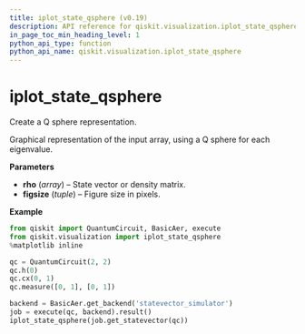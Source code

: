 ```yaml
---
title: iplot_state_qsphere (v0.19)
description: API reference for qiskit.visualization.iplot_state_qsphere in qiskit v0.19
in_page_toc_min_heading_level: 1
python_api_type: function
python_api_name: qiskit.visualization.iplot_state_qsphere
---
```


<span id="iplot-state-qsphere" />

# iplot\_state\_qsphere

<Function id="qiskit.visualization.iplot_state_qsphere" isDedicatedPage={true} github="https://github.com/qiskit/qiskit/tree/stable/0.14/qiskit/visualization/interactive/iplot_qsphere.py" signature="iplot_state_qsphere(rho, figsize=None)">
  Create a Q sphere representation.

  Graphical representation of the input array, using a Q sphere for each eigenvalue.

  **Parameters**

  *   **rho** (*array*) – State vector or density matrix.
  *   **figsize** (*tuple*) – Figure size in pixels.

  **Example**

  ```python
  from qiskit import QuantumCircuit, BasicAer, execute
  from qiskit.visualization import iplot_state_qsphere
  %matplotlib inline

  qc = QuantumCircuit(2, 2)
  qc.h(0)
  qc.cx(0, 1)
  qc.measure([0, 1], [0, 1])

  backend = BasicAer.get_backend('statevector_simulator')
  job = execute(qc, backend).result()
  iplot_state_qsphere(job.get_statevector(qc))
  ```
</Function>

